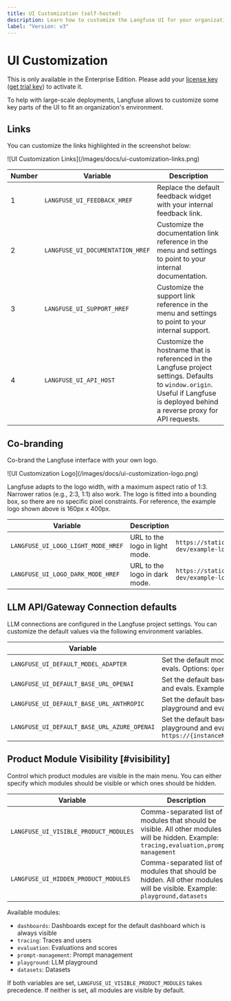 ```yaml
---
title: UI Customization (self-hosted)
description: Learn how to customize the Langfuse UI for your organization.
label: "Version: v3"
---
```


# UI Customization

<Callout type="info">

This is only available in the Enterprise Edition. Please add your [license key](/self-hosting/license-key) ([get trial key](/request-trial)) to activate it.

</Callout>

To help with large-scale deployments, Langfuse allows to customize some key parts of the UI to fit an organization's environment.

## Links

You can customize the links highlighted in the screenshot below:

<Frame fullWidth>
  ![UI Customization Links](/images/docs/ui-customization-links.png)
</Frame>

| Number | Variable                         | Description                                                                                                                                                                      |
| ------ | -------------------------------- | -------------------------------------------------------------------------------------------------------------------------------------------------------------------------------- |
| 1      | `LANGFUSE_UI_FEEDBACK_HREF`      | Replace the default feedback widget with your internal feedback link.                                                                                                            |
| 2      | `LANGFUSE_UI_DOCUMENTATION_HREF` | Customize the documentation link reference in the menu and settings to point to your internal documentation.                                                                     |
| 3      | `LANGFUSE_UI_SUPPORT_HREF`       | Customize the support link reference in the menu and settings to point to your internal support.                                                                                 |
| 4      | `LANGFUSE_UI_API_HOST`           | Customize the hostname that is referenced in the Langfuse project settings. Defaults to `window.origin`. Useful if Langfuse is deployed behind a reverse proxy for API requests. |

## Co-branding

Co-brand the Langfuse interface with your own logo.

<Frame>![UI Customization Logo](/images/docs/ui-customization-logo.png)</Frame>

Langfuse adapts to the logo width, with a maximum aspect ratio of 1:3. Narrower ratios (e.g., 2:3, 1:1) also work. The logo is fitted into a bounding box, so there are no specific pixel constraints. For reference, the example logo shown above is 160px x 400px.

| Variable                           | Description                    | Example                                                                |
| ---------------------------------- | ------------------------------ | ---------------------------------------------------------------------- |
| `LANGFUSE_UI_LOGO_LIGHT_MODE_HREF` | URL to the logo in light mode. | `https://static.langfuse.com/langfuse-dev/example-logo-light-mode.png` |
| `LANGFUSE_UI_LOGO_DARK_MODE_HREF`  | URL to the logo in dark mode.  | `https://static.langfuse.com/langfuse-dev/example-logo-dark-mode.png`  |

## LLM API/Gateway Connection defaults

LLM connections are configured in the Langfuse project settings. You can customize the default values via the following environment variables.

| Variable                                    | Description                                                                                                                                          |
| ------------------------------------------- | ---------------------------------------------------------------------------------------------------------------------------------------------------- |
| `LANGFUSE_UI_DEFAULT_MODEL_ADAPTER`         | Set the default model adapter for the LLM playground and evals. Options: `OpenAI`, `Anthropic`, `Azure`. Example: `Anthropic`                        |
| `LANGFUSE_UI_DEFAULT_BASE_URL_OPENAI`       | Set the default base URL for OpenAI API in the LLM playground and evals. Example: `https://api.openai.com/v1`                                        |
| `LANGFUSE_UI_DEFAULT_BASE_URL_ANTHROPIC`    | Set the default base URL for Anthropic API in the LLM playground and evals. Example: `https://api.anthropic.com`                                     |
| `LANGFUSE_UI_DEFAULT_BASE_URL_AZURE_OPENAI` | Set the default base URL for Azure OpenAI API in the LLM playground and evals. Example: `https://{instanceName}.openai.azure.com/openai/deployments` |

## Product Module Visibility [#visibility]

Control which product modules are visible in the main menu. You can either specify which modules should be visible or which ones should be hidden.

| Variable                              | Description                                                                                                                               |
| ------------------------------------- | ----------------------------------------------------------------------------------------------------------------------------------------- |
| `LANGFUSE_UI_VISIBLE_PRODUCT_MODULES` | Comma-separated list of modules that should be visible. All other modules will be hidden. Example: `tracing,evaluation,prompt-management` |
| `LANGFUSE_UI_HIDDEN_PRODUCT_MODULES`  | Comma-separated list of modules that should be hidden. All other modules will be visible. Example: `playground,datasets`                  |

Available modules:

- `dashboards`: Dashboards except for the default dashboard which is always visible
- `tracing`: Traces and users
- `evaluation`: Evaluations and scores
- `prompt-management`: Prompt management
- `playground`: LLM playground
- `datasets`: Datasets

If both variables are set, `LANGFUSE_UI_VISIBLE_PRODUCT_MODULES` takes precedence. If neither is set, all modules are visible by default.

